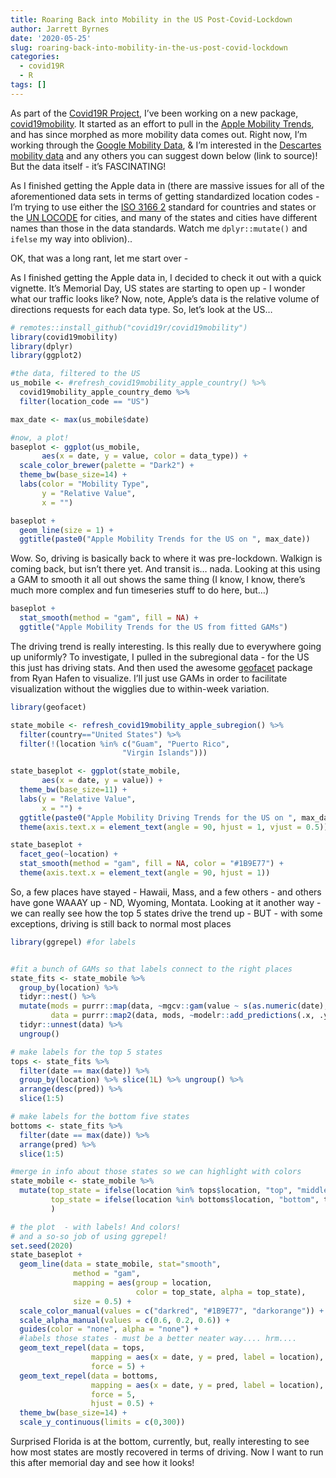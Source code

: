 ```yaml
---
title: Roaring Back into Mobility in the US Post-Covid-Lockdown
author: Jarrett Byrnes
date: '2020-05-25'
slug: roaring-back-into-mobility-in-the-us-post-covid-lockdown
categories:
  - covid19R
  - R
tags: []
--- 
```


As part of the [Covid19R Project](/2020/05/07/the-covid19r-project/), I've been working on a new package, [covid19mobility](https://github.com/Covid19R/covid19mobility). It started as an effort to pull in the [Apple Mobility Trends](https://www.apple.com/covid19/mobility), and has since morphed as more mobility data comes out. Right now, I'm working through the [Google Mobility Data](https://www.google.com/covid19/mobility/), & I'm interested in the [Descartes mobility data](https://github.com/descarteslabs/DL-COVID-19) and any others you can suggest down below (link to source)! But the data itself - it's FASCINATING!

As I finished getting the Apple data in (there are massive issues for all of the aforementioned data sets in terms of getting standardized location codes - I'm trying to use either the [ISO 3166 2](https://en.wikipedia.org/wiki/ISO_3166-2) standard for countries and states or the [UN LOCODE](https://www.unece.org/cefact/locode/service/location) for cities, and many of the states and cities have different names than those in the data standards. Watch me `dplyr::mutate()` and `ifelse` my way into oblivion)..

OK, that was a long rant, let me start over - 

As I finished getting the Apple data in, I decided to check it out with a quick vignette. It's Memorial Day, US states are starting to open up - I wonder what our traffic looks like? Now, note, Apple's data is the relative volume of directions requests for each data type. So, let's look at the US...

```r
# remotes::install_github("covid19r/covid19mobility")
library(covid19mobility)
library(dplyr)
library(ggplot2)

#the data, filtered to the US
us_mobile <- #refresh_covid19mobility_apple_country() %>%
  covid19mobility_apple_country_demo %>%
  filter(location_code == "US")

max_date <- max(us_mobile$date)

#now, a plot!
baseplot <- ggplot(us_mobile,
       aes(x = date, y = value, color = data_type)) +
  scale_color_brewer(palette = "Dark2") +
  theme_bw(base_size=14) +
  labs(color = "Mobility Type",
       y = "Relative Value",
       x = "") 

baseplot +
  geom_line(size = 1) +
  ggtitle(paste0("Apple Mobility Trends for the US on ", max_date)) 
```

Wow. So, driving is basically back to where it was pre-lockdown. Walkign is coming back, but isn't there yet. And transit is... nada. Looking at this using a GAM to smooth it all out shows the same thing (I know, I know, there's much more complex and fun timeseries stuff to do here, but...)


```r
baseplot +
  stat_smooth(method = "gam", fill = NA) +
  ggtitle("Apple Mobility Trends for the US from fitted GAMs") 
```

The driving trend is really interesting. Is this really due to everywhere going up uniformly? To investigate, I pulled in the subregional data - for the US this just has driving stats. And then used the awesome [geofacet](https://hafen.github.io/geofacet/) package from Ryan Hafen to visualize. I'll just use GAMs in order to facilitate visualization without the wigglies due to within-week variation.

```r
library(geofacet)

state_mobile <- refresh_covid19mobility_apple_subregion() %>%
  filter(country=="United States") %>%
  filter(!(location %in% c("Guam", "Puerto Rico", 
                         "Virgin Islands")))

state_baseplot <- ggplot(state_mobile,
       aes(x = date, y = value)) +
  theme_bw(base_size=11) +
  labs(y = "Relative Value",
       x = "") +
  ggtitle(paste0("Apple Mobility Driving Trends for the US on ", max_date)) 
  theme(axis.text.x = element_text(angle = 90, hjust = 1, vjust = 0.5))

state_baseplot +
  facet_geo(~location) +
  stat_smooth(method = "gam", fill = NA, color = "#1B9E77") + 
  theme(axis.text.x = element_text(angle = 90, hjust = 1))
```

So, a few places have stayed - Hawaii, Mass, and a few others - and others have gone WAAAY up - ND, Wyoming, Montata. Looking at it another way - we can really see how the top 5 states drive the trend up - BUT - with some exceptions, driving is still back to normal most places

```r
library(ggrepel) #for labels


#fit a bunch of GAMs so that labels connect to the right places
state_fits <- state_mobile %>%
  group_by(location) %>%
  tidyr::nest() %>%
  mutate(mods = purrr::map(data, ~mgcv::gam(value ~ s(as.numeric(date), bs = "cs"), data = .)),
         data = purrr::map2(data, mods, ~modelr::add_predictions(.x, .y))) %>%
  tidyr::unnest(data) %>%
  ungroup()

# make labels for the top 5 states
tops <- state_fits %>%
  filter(date == max(date)) %>%
  group_by(location) %>% slice(1L) %>% ungroup() %>%
  arrange(desc(pred)) %>%
  slice(1:5)

# make labels for the bottom five states
bottoms <- state_fits %>%
  filter(date == max(date)) %>%
  arrange(pred) %>%
  slice(1:5)

#merge in info about those states so we can highlight with colors
state_mobile <- state_mobile %>%
  mutate(top_state = ifelse(location %in% tops$location, "top", "middle"),
         top_state = ifelse(location %in% bottoms$location, "bottom", top_state),
         ) 

# the plot  - with labels! And colors!
# and a so-so job of using ggrepel!
set.seed(2020)
state_baseplot +
  geom_line(data = state_mobile, stat="smooth",
              method = "gam", 
              mapping = aes(group = location, 
                            color = top_state, alpha = top_state),
              size = 0.5) +
  scale_color_manual(values = c("darkred", "#1B9E77", "darkorange")) +
  scale_alpha_manual(values = c(0.6, 0.2, 0.6)) +
  guides(color = "none", alpha = "none") + 
  #labels those states - must be a better neater way.... hrm....
  geom_text_repel(data = tops,
                  mapping = aes(x = date, y = pred, label = location),
                  force = 5) +
  geom_text_repel(data = bottoms,
                  mapping = aes(x = date, y = pred, label = location),
                  force = 5,
                  hjust = 0.5) +
  theme_bw(base_size=14) +
  scale_y_continuous(limits = c(0,300))
```

Surprised Florida is at the bottom, currently, but, really interesting to see how most states are mostly recovered in terms of driving. Now I want to run this after memorial day and see how it looks!
